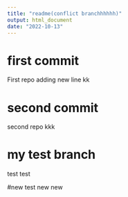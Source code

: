 ```yaml
---
title: "readme(conflict branchhhhhh)"
output: html_document
date: "2022-10-13"
---
```


# first commit

First repo
adding new line kk

# second commit

second repo kkk

# my test branch

test test

#new test
new new